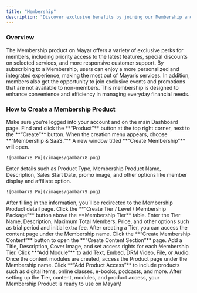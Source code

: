 ```yaml
---
title: "Membership"
description: "Discover exclusive benefits by joining our Membership and enjoy a whole new experience!"
---
```


### Overview

The Membership product on Mayar offers a variety of exclusive perks for members, including priority access to the latest features, special discounts on selected services, and more responsive customer support. By subscribing to a Membership, users can enjoy a more personalized and integrated experience, making the most out of Mayar’s services. In addition, members also get the opportunity to join exclusive events and promotions that are not available to non-members. This membership is designed to enhance convenience and efficiency in managing everyday financial needs.

### How to Create a Membership Product

<Steps>
  <Step title="Log in to Mayar Dashboard">
    Make sure you’re logged into your account and on the main Dashboard page.
  </Step>
  <Step title='Click “Product"'>
    Find and click the **“Product”** button at the top right corner, next to the **“Create”** button.
  </Step>
  <Step title="Select “Membership & SaaS”">
    When the creation menu appears, choose **“Membership & SaaS.”** A new window titled **“Create Membership”** will open.

    ![Gambar78 Pn](/images/gambar78.png)
  </Step>
  <Step title="Fill in Membership Product Details">
    Enter details such as Product Type, Membership Product Name, Description, Sales Start Date, promo image, and other options like member display and affiliate option.

    ![Gambar79 Pn](/images/gambar79.png)
  </Step>
  <Step title="Access Membership Product Detail Page">
    After filling in the information, you’ll be redirected to the Membership Product detail page.
  </Step>
  <Step title="Create Membership Tier">
    Click the **“Create Tier / Level / Membership Package”** button above the **Membership Tier** table.
  </Step>
  <Step title="Fill in Membership Tier Details">
    Enter the Tier Name, Description, Maximum Total Members, Price, and other options such as trial period and initial extra fee.
  </Step>
  <Step title="Access Membership Content Page">
    After creating a Tier, you can access the content page under the Membership name.
  </Step>
  <Step title="Create Membership Content">
    Click the **“Create Membership Content”** button to open the **“Create Content Section”** page.
  </Step>
  <Step title="Fill in Content Configuration">
    Add a Title, Description, Cover Image, and set access rights for each Membership Tier.
  </Step>
  <Step title="Create Content Modules">
    Click **“Add Module”** to add Text, Embed, DRM Video, File, or Audio.
  </Step>
  <Step title="Access Product Page">
    Once the content modules are created, access the Product page under the Membership name.
  </Step>
  <Step title="Add Products to Membership Tier">
    Click **“Add Product Access”** to include products such as digital items, online classes, e-books, podcasts, and more.
  </Step>
  <Step title="Finish">
    After setting up the Tier, content, modules, and product access, your Membership Product is ready to use on Mayar\!
  </Step>
</Steps>